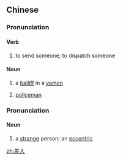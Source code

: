 ==Chinese==
{{zh-forms}}

===Pronunciation===
{{zh-pron
|m=chāirén
|c=caai1 jan4
|cat=v,n
}}

====Verb====
{{zh-verb}}

# {{lb|zh|literary}} to send someone; to dispatch someone

====Noun====
{{zh-noun}}

# a [[bailiff]] in a [[yamen]]
# {{lb|zh|Cantonese}} [[policeman]]

===Pronunciation===
{{zh-pron
|m=chàrén
|cat=n
}}

====Noun====
{{zh-noun}}

# a [[strange]] person; an [[eccentric]]

[[zh:差人]]